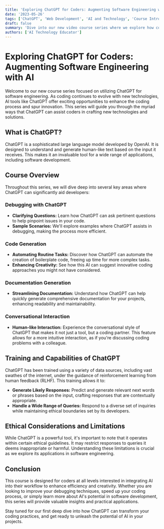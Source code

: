 ```yaml
---
title: 'Exploring ChatGPT for Coders: Augmenting Software Engineering with AI'
date: '2023-05-26'
tags: ['ChatGPT', 'Web Development', 'AI and Technology', 'Course Introduction']
draft: false
summary: 'Dive into our new video course series where we explore how coders can leverage ChatGPT to enhance software engineering tasks. This introduction outlines what to expect from the course, including debugging, code generation, and the unique conversational capabilities of ChatGPT.'
authors: ['AI Technology Educator']
---
```


# Exploring ChatGPT for Coders: Augmenting Software Engineering with AI

Welcome to our new course series focused on utilizing ChatGPT for software engineering. As coding continues to evolve with new technologies, AI tools like ChatGPT offer exciting opportunities to enhance the coding process and spur innovation. This series will guide you through the myriad ways that ChatGPT can assist coders in crafting new technologies and solutions.

## What is ChatGPT?

ChatGPT is a sophisticated large language model developed by OpenAI. It is designed to understand and generate human-like text based on the input it receives. This makes it an invaluable tool for a wide range of applications, including software development.

## Course Overview

Throughout this series, we will dive deep into several key areas where ChatGPT can significantly aid developers:

### Debugging with ChatGPT
- **Clarifying Questions:** Learn how ChatGPT can ask pertinent questions to help pinpoint issues in your code.
- **Sample Scenarios:** We'll explore examples where ChatGPT assists in debugging, making the process more efficient.

### Code Generation
- **Automating Routine Tasks:** Discover how ChatGPT can automate the creation of boilerplate code, freeing up time for more complex tasks.
- **Enhancing Creativity:** See how this AI can suggest innovative coding approaches you might not have considered.

### Documentation Generation
- **Streamlining Documentation:** Understand how ChatGPT can help quickly generate comprehensive documentation for your projects, enhancing readability and maintainability.

### Conversational Interaction
- **Human-like Interaction:** Experience the conversational style of ChatGPT that makes it not just a tool, but a coding partner. This feature allows for a more intuitive interaction, as if you're discussing coding problems with a colleague.

## Training and Capabilities of ChatGPT

ChatGPT has been trained using a variety of data sources, including vast swathes of the internet, under the guidance of reinforcement learning from human feedback (RLHF). This training allows it to:

- **Generate Likely Responses:** Predict and generate relevant next words or phrases based on the input, crafting responses that are contextually appropriate.
- **Handle a Wide Range of Queries:** Respond to a diverse set of inquiries while maintaining ethical boundaries set by its developers.

## Ethical Considerations and Limitations

While ChatGPT is a powerful tool, it's important to note that it operates within certain ethical guidelines. It may restrict responses to queries it deems inappropriate or harmful. Understanding these limitations is crucial as we explore its applications in software engineering.

## Conclusion

This course is designed for coders at all levels interested in integrating AI into their workflow to enhance efficiency and creativity. Whether you are looking to improve your debugging techniques, speed up your coding process, or simply learn more about AI's potential in software development, this series will provide valuable insights and practical applications.

Stay tuned for our first deep dive into how ChatGPT can transform your coding practices, and get ready to unleash the potential of AI in your projects.

